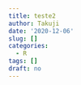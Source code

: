 ```yaml
---
title: teste2
author: Takuji
date: '2020-12-06'
slug: []
categories:
  - R
tags: []
draft: no
---
```

